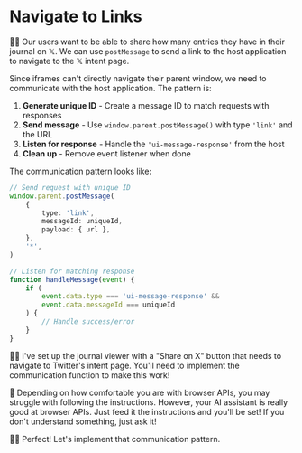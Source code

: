 # Navigate to Links

<EpicVideo url="https://www.epicai.pro/workshops/day-5-6-mcp-ui/links-j40ci" />

👨‍💼 Our users want to be able to share how many entries they have in their journal on 𝕏. We can use `postMessage` to send a link to the host application to navigate to the 𝕏 intent page.

Since iframes can't directly navigate their parent window, we need to communicate with the host application. The pattern is:

1. **Generate unique ID** - Create a message ID to match requests with responses
2. **Send message** - Use `window.parent.postMessage()` with type `'link'` and the URL
3. **Listen for response** - Handle the `'ui-message-response'` from the host
4. **Clean up** - Remove event listener when done

The communication pattern looks like:

```ts
// Send request with unique ID
window.parent.postMessage(
	{
		type: 'link',
		messageId: uniqueId,
		payload: { url },
	},
	'*',
)

// Listen for matching response
function handleMessage(event) {
	if (
		event.data.type === 'ui-message-response' &&
		event.data.messageId === uniqueId
	) {
		// Handle success/error
	}
}
```

🧝‍♀️ I've set up the journal viewer with a "Share on X" button that needs to navigate to Twitter's intent page. You'll need to implement the communication function to make this work!

<callout-success>
	🦉 Depending on how comfortable you are with browser APIs, you may struggle
	with following the instructions. However, your AI assistant is really good at
	browser APIs. Just feed it the instructions and you'll be set! If you don't
	understand something, just ask it!
</callout-success>

👨‍💼 Perfect! Let's implement that communication pattern.
